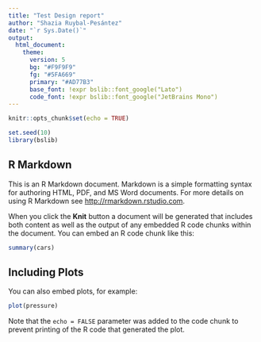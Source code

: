 ```yaml
---
title: "Test Design report"
author: "Shazia Ruybal-Pesántez"
date: "`r Sys.Date()`"
output: 
  html_document:
    theme: 
      version: 5
      bg: "#F9F9F9"
      fg: "#5FA669"
      primary: "#AD77B3"
      base_font: !expr bslib::font_google("Lato")
      code_font: !expr bslib::font_google("JetBrains Mono")
---
```


```r
knitr::opts_chunk$set(echo = TRUE)

set.seed(10)
library(bslib)
```

## R Markdown

This is an R Markdown document. Markdown is a simple formatting syntax for authoring HTML, PDF, and MS Word documents. For more details on using R Markdown see <http://rmarkdown.rstudio.com>.

When you click the **Knit** button a document will be generated that includes both content as well as the output of any embedded R code chunks within the document. You can embed an R code chunk like this:

```r
summary(cars)
```

## Including Plots

You can also embed plots, for example:

```r
plot(pressure)
```

Note that the `echo = FALSE` parameter was added to the code chunk to prevent printing of the R code that generated the plot.
